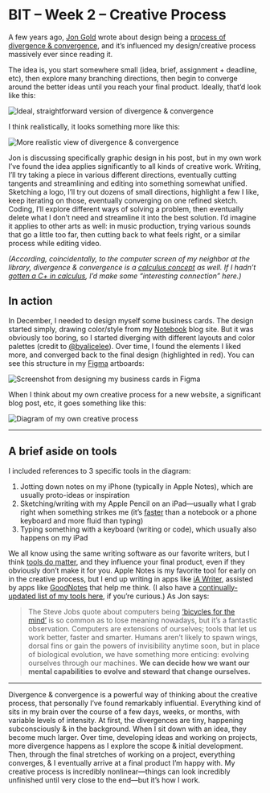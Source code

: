 # BIT – Week 2 – Creative Process

A few years ago, [Jon Gold](https://jon.gold) wrote about design being a [process of divergence & convergence](https://jon.gold/2016/06/declarative-design-tools/), and it’s influenced my design/creative process massively ever since reading it.

The idea is, you start somewhere small (idea, brief, assignment + deadline, etc), then explore many branching directions, then begin to converge around the better ideas until you reach your final product. Ideally, that’d look like this:

![Ideal, straightforward version of divergence & convergence](https://d2wkqk610zk1ag.cloudfront.net/items/2g2L1S2O1S1R3Z1m0l2b/qvg41et32w7w54vjh6961u0zppc7yzn8.png)

I think realistically, it looks something more like this:

![More realistic view of divergence & convergence](https://d2wkqk610zk1ag.cloudfront.net/items/1M3f2K0K112b062H3m15/ymj0yukh8a3k4hce5y2wjwxff4tgw0gz.png)

Jon is discussing specifically graphic design in his post, but in my own work I’ve found the idea applies significantly to all kinds of creative work. Writing, I’ll try taking a piece in various different directions, eventually cutting tangents and streamlining and editing into something somewhat unified. Sketching a logo, I’ll try out dozens of small directions, highlight a few I like, keep iterating on those, eventually converging on one refined sketch. Coding, I’ll explore different ways of solving a problem, then eventually delete what I don’t need and streamline it into the best solution. I’d imagine it applies to other arts as well: in music production, trying various sounds that go a little too far, then cutting back to what feels right, or a similar process while editing video.

*(According, coincidentally, to the computer screen of my neighbor at the library, divergence & convergence is a [calculus concept](http://tutorial.math.lamar.edu/Classes/CalcII/ConvergenceOfSeries.aspx) as well. If I hadn’t [gotten a C+ in calculus](https://notebook.lachlanjc.me/2020-02-09_how_to_survive_high_school/), I’d make some “interesting connection” here.)*

## In action

In December, I needed to design myself some business cards. The design started simply, drawing color/style from my [Notebook](https://notebook.lachlanjc.me) blog site. But it was obviously too boring, so I started diverging with different layouts and color palettes (credit to [@byalicelee](https://twitter.com/byalicelee)). Over time, I found the elements I liked more, and converged back to the final design (highlighted in red). You can see this structure in my [Figma](http://figma.com) artboards:

![Screenshot from designing my business cards in Figma](https://d2wkqk610zk1ag.cloudfront.net/items/1A2E0u0H1Y3d3m0k2L1L/6q25tqn05rruqt1vj63ean7c90kchewk.png)

When I think about my own creative process for a new website, a significant blog post, etc, it goes something like this:

![ Diagram of my own creative process](https://d2wkqk610zk1ag.cloudfront.net/items/442i000y3M243g2F360F/570k1xk2fmju0tt746dpf8811b8vkpju.png)

***

## A brief aside on tools

I included references to 3 specific tools in the diagram:

1. Jotting down notes on my iPhone (typically in Apple Notes), which are usually proto-ideas or inspiration
2. Sketching/writing with my Apple Pencil on an iPad—usually what I grab right when something strikes me (it’s [faster](https://www.imore.com/how-use-instant-notes-ipad-pro-apple-pencil-ios-11) than a notebook or a phone keyboard and more fluid than typing)
3. Typing something with a keyboard (writing or code), which usually also happens on my iPad

We all know using the same writing software as our favorite writers, but I think [tools do matter](https://hurryslowly.co/005-austin-kleon/), and they influence your final product, even if they obviously don’t make it for you. Apple Notes is my favorite tool for early on in the creative process, but I end up writing in apps like [iA Writer](https://apps.apple.com/us/app/ia-writer/id775737172?uo=4), assisted by apps like [GoodNotes](https://apps.apple.com/us/app/goodnotes-5/id1444383602?uo=4) that help me think. (I also have a [continually-updated list of my tools here](https://notebook.lachlanjc.me/tools/), if you’re curious.) As Jon says:

> The Steve Jobs quote about computers being [‘bicycles for the mind’](https://www.youtube.com/watch?v=ob_GX50Za6c) is so common as to lose meaning nowadays, but it’s a fantastic observation. Computers are extensions of ourselves; tools that let us work better, faster and smarter. Humans aren’t likely to spawn wings, dorsal fins or gain the powers of invisibility anytime soon, but in place of biological evolution, we have something more enticing: evolving ourselves through our machines. **We can decide how we want our mental capabilities to evolve and steward that change ourselves.**

***

Divergence & convergence is a powerful way of thinking about the creative process, that personally I’ve found remarkably influential. Everything kind of sits in my brain over the course of a few days, weeks, or months, with variable levels of intensity. At first, the divergences are tiny, happening subconsciously & in the background. When I sit down with an idea, they become much larger. Over time, developing ideas and working on projects, more divergence happens as I explore the scope & initial development. Then, through the final stretches of working on a project, everything converges, & I eventually arrive at a final product I’m happy with. My creative process is incredibly nonlinear—things can look incredibly unfinished until very close to the end—but it’s how I work.
